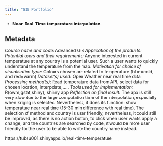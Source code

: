 ---
title: "GIS Portfolio"
---

- __Near-Real-Time temperature interpolation__

## Metadata
_Course name and code:_ Advanced GIS
_Application of the products:_
_Potential users and their requirements:_ Anyone interested in current temperature at any country is a potential user. Such a user wants to quickly understand the temperature from the map.
_Motivation for choice of visualisation type:_ Colours chosen are related to temperature (blue=cold, and red=warm)
_Dataset(s) used:_ Open Weather near real time data
_Processing method(s):_ Read temperature data from API, select data for chosen location, interpolate,.....
_Tools used for implementation:_ R(owm,gstat,shiny), shinny app
_Reflection on final result:_ The app is still very slow due to the large computation time of the interpolation, especially when kriging is selected. Nevertheless, it does its function: show temperature near real time (15-30 min difference with real time). The selection of method and country is user friendly, nevertheless, it could still be improved, as there is no action button, to click when user wants apply a change, and the countries are searched by code, it would be more user friendly for the user to be able to write the country name instead.

https://tubau001.shinyapps.io/real-time-temperature
